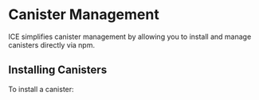 # Canister Management

ICE simplifies canister management by allowing you to install and manage canisters directly via npm.

## Installing Canisters

To install a canister:
